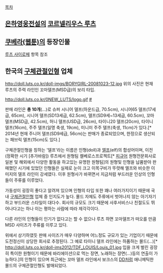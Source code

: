 [[목차]]
== [[은하영웅전설]]의 [[코르넬리우스 루츠]] ==

== [[쿠베라(웹툰)]]의 등장인물 ==

[[루츠 사이로페]] 항목 참조


== 한국의 [[구체관절인형]] 업체 ==
http://doll.luts.co.kr/doll-imgs/BORYGIRL-20081023-12.jpg
위의 사진은 현재 루츠의 주력 라인인 꼬마델프(MSD급)의 보리 타입.

http://doll.luts.co.kr/0NEW_LUTS/logo.gif
[http://doll.luts.co.kr/FrontStore/iStartPage.phtml #]

판매 라인은 '''총 10개'''(...)로 슈퍼 시니어 델프(하운드급, 70.5cm), 시니어65 델프(17세급, 65cm), 시니어 델프(SD13세급, 62.5cm), 델프(SD9세~13세급, 60.5cm), 꼬마 델프(MSD급, 42.5cm), 허니 델프(USD급, 26cm), 타이니20 델프(20cm), 타이니 델프(16cm), 주주 델프(일명 축생, 19cm), 미니미 주주 델프(축생, 11cm)가 있다.[* 2014년 현재 주니어 델프(SD9세급, 56cm)는 판매가 종료되었으며, 한정으로 생산되는 패브릭 델프(15cm)도 있다.]

구체관절인형을 칭하는 '델프'라는 이름은 인형(doll)과 [[엘프]](elf)의 합성어이며, 이전(정확한 시기 [추가바람]) 루츠에서 원형팀 켈베로스프로젝트[* [[피규어]] 원형전문회사로 일본 및 해외에서 다양한 활동을 하고있는 유명한 원형팀]의 원형및 인형을 납품받아 판매했던 시기에 있었던 인형들은 실제로 눈이 크고 이목구비가 뚜렷해 엘프와 비슷한 이미지의 델프 라인이 강세였다. 이후 원형사가 바뀌면서 지금처럼 부드러운 인상의 인형들이 주류를 이루었다.

가동성이 굉장히 좋다고 알려져 있으며 인형의 타입 또한 꽤나 여러가지이기 때문에 국내 [[구체관절인형]] 업체 중 인지도가 높다. 몰드 자체도 주류에서 벗어나지 않는 아기자기하고 부드러운 스타일이 대다수. 회사의 규모도 크기 때문에 사후서비스나 친절도도 뛰어나다고는 하나 이는 평하는 사람에 따라 제각각이다.

다른 라인의 인형들이 인기가 없다고는 할 수 없으나 루츠 하면 꼬마델프가 떠오를 만큼 MSD 사이즈가 주류를 이루고 있다.

위에서 상기하였듯 판매 사이즈가 매우 다양하며 어느정도 규모가 있는 기업이기 때문에 도전정신이 상당한 회사로 추정된다. 그 예로 타이니 델프 라인에는 하품하는 몰드(...)[* http://doll.luts.co.kr/doll-ims2012/TDF_LOUIS/Louis_01.jpg 입을 크게 벌린 굉장히 특이한 원형이기 때문에 바리에이션으로 먹는 장면, 노래하는 장면(...)등의 연출이 가능하다.]의 인형이 있으며 최근에는 꼬마 델프 라인에서 보크스의 [[DD]]처럼 애니메틱한 몰드의 구체관절인형도 발매되었다.


